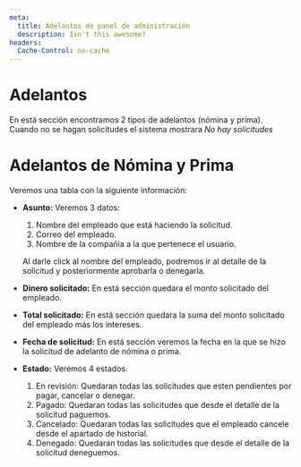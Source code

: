```yaml
---
meta:
  title: Adelantos de panel de administración
  description: Isn't this awesome?
headers:
  Cache-Control: no-cache
---
```


# Adelantos

En está sección encontramos 2 tipos de adelantos (nómina y prima).
Cuando no se hagan solicitudes el sistema mostrara *No hay solicitudes*

# Adelantos de Nómina y Prima

Veremos una tabla con la siguiente información:

* **Asunto:** Veremos 3 datos:
  1. Nombre del empleado que está haciendo la solicitud.
  2. Correo del empleado.
  3. Nombre de la compañia a la que pertenece el usuario.

  Al darle click al nombre del empleado, podremos ir al detalle de la solicitud y posteriormente aprobarla o denegarla.

* **Dinero solicitado:** En está sección quedara el monto solicitado del empleado.

* **Total solicitado:** En está sección quedara la suma del monto solicitado del empleado más los intereses.

* **Fecha de solicitud:** En está sección veremos la fecha en la que se hizo la solicitud de adelanto de nómina o prima.

* **Estado:** Veremos 4 estados.
  1. En revisión: Quedaran todas las solicitudes que esten pendientes por pagar, cancelar o denegar.
  2. Pagado: Quedaran todas las solicitudes que desde el detalle de la solicitud paguemos.
  3. Cancelado: Quedaran todas las solicitudes que el empleado cancele desde el apartado de historial.
  4. Denegado: Quedaran todas las solicitudes que desde el detalle de la solicitud deneguemos.
